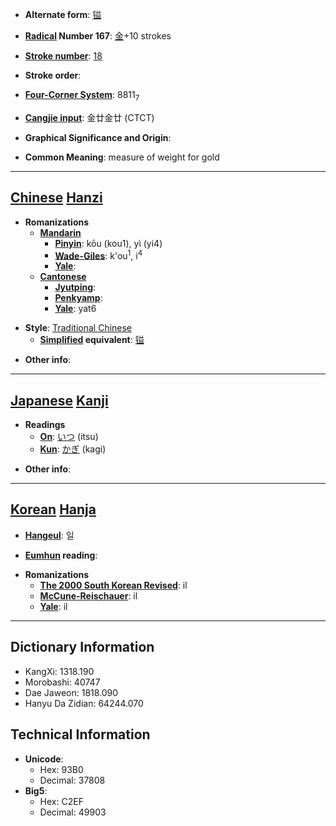 * '''Alternate form''': [[镒]]

* '''[[Wiktionary:Chinese radical index| Radical]] Number 167''': [[Wiktionary:Chinese radical index 金|金]]+10 strokes

* '''[[Wiktionary:Chinese total strokes index|Stroke number]]''': [[Wiktionary:Chinese total strokes index 18|18]]

* '''Stroke order''': 

* '''[[Wiktionary:Chinese four corner index|Four-Corner System]]''': 8811<sub>7</sub>

* '''[[Wiktionary:Chinese Cangjie index|Cangjie input]]''': 金廿金廿 (CTCT)

* '''Graphical Significance and Origin''': 

* '''Common Meaning''': measure of weight for gold

----

== [[Chinese]] [[Hanzi]] ==

* '''Romanizations'''
** '''[[Mandarin]]'''
*** '''[[Pinyin]]''': kōu (kou1), yì (yi4)
*** '''[[Wade-Giles]]''': k'ou<sup>1</sup>, i<sup>4</sup>
*** '''[[Yale]]''': 
** '''[[Cantonese]]'''
*** '''[[Jyutping]]''':
*** '''[[Penkyamp]]''': 
*** '''[[Yale]]''': yat6

* '''Style''': [[Traditional Chinese]] 
** '''[[Simplified Chinese|Simplified]] equivalent''': [[镒]]

* '''Other info''': 

----

== [[Japanese]] [[Kanji]] ==

* '''Readings'''
** '''[[On]]''': [[いつ]] (itsu)
** '''[[Kun]]''': [[かぎ]] (kagi)

* '''Other info''':  

----

== [[Korean]] [[Hanja]] ==

* '''[[Hangeul]]''': 일

* '''[[Eumhun]] reading''': 

* '''Romanizations'''
** '''[[The 2000 South Korean Revised Romanization|The 2000 South Korean Revised]]''': il
** '''[[McCune-Reischauer]]''': il
** '''[[Yale]]''': il

----

== Dictionary Information ==

* KangXi: 1318.190
* Morobashi: 40747
* Dae Jaweon: 1818.090
* Hanyu Da Zidian: 64244.070

== Technical Information ==

* '''Unicode''':
** Hex: 93B0
** Decimal: 37808
* '''Big5''':
** Hex: C2EF
** Decimal: 49903